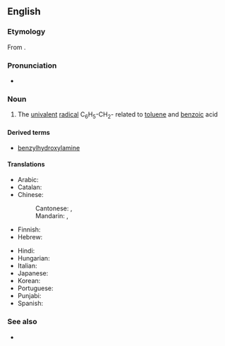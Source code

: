 ==English==
{{wp}}

===Etymology===
From {{affix|en|benz-|-yl}}.

===Pronunciation===
* {{audio|en|en-us-benzyl.ogg|Audio (US)}}

===Noun===
{{en-noun}}

# {{lb|en|organic chemistry|especially in combination}} The [[univalent]] [[radical]] C<sub>6</sub>H<sub>5</sub>-CH<sub>2</sub>- related to [[toluene]] and [[benzoic]] acid

====Derived terms====
* [[benzylhydroxylamine]]

====Translations====
{{trans-top|chemical compound}}
* Arabic: {{t|ar|بَنْزِيل}}
* Catalan: {{t|ca|benzil|m}}
* Chinese:
*: Cantonese: {{t|yue|苄|tr=bin6}}, {{t|yue|苄基|tr=bin6 gei1}}
*: Mandarin: {{t+|cmn|苄|tr=biàn}}, {{t+|cmn|苄基|tr=biànjī}}
* Finnish: {{t|fi|bentsyyli}}
* Hebrew: {{t|he|בנזיל}}
{{trans-mid}}
* Hindi: {{t|hi|धूपल}}
* Hungarian: {{t|hu|benzil}}
* Italian: {{t+|it|benzile|m}}
* Japanese: {{t|ja|ベンジル基|tr=ベンジルき, benjiru-ki}}
* Korean: {{t|ko|벤질기}}
* Portuguese: {{t|pt|benzilo|m}}
* Punjabi: {{t|pa|ਬੈਨਜ਼ਾਈਲ}}
* Spanish: {{t|es|bencilo|m}}
{{trans-bottom}}

===See also===
* {{l|en|benzylene}}